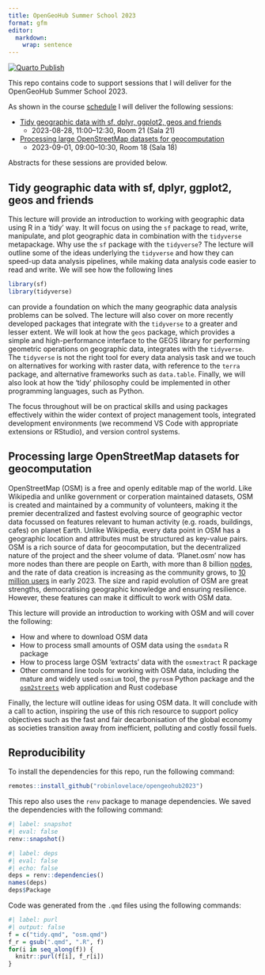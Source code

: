 ```yaml
---
title: OpenGeoHub Summer School 2023
format: gfm
editor:
  markdown:
    wrap: sentence
---
```


[![Quarto Publish](https://github.com/Robinlovelace/opengeohub2023/actions/workflows/publish.yml/badge.svg)](https://github.com/Robinlovelace/opengeohub2023/actions/workflows/publish.yml)

This repo contains code to support sessions that I will deliver for the OpenGeoHub Summer School 2023.

As shown in the course [schedule](https://pretalx.earthmonitor.org/opengeohub-summer-school-2023/schedule/) I will deliver the following sessions:

- [Tidy geographic data with sf, dplyr, ggplot2, geos and friends](https://pretalx.earthmonitor.org/opengeohub-summer-school-2023/talk/7JN3FV/)
  - 2023-08-28, 11:00–12:30, Room 21 (Sala 21)  
- [Processing large OpenStreetMap datasets for geocomputation](https://pretalx.earthmonitor.org/opengeohub-summer-school-2023/talk/SRMZVJ) 
  - 2023-09-01, 09:00–10:30, Room 18 (Sala 18)

Abstracts for these sessions are provided below.

## Tidy geographic data with sf, dplyr, ggplot2, geos and friends

<!-- ### Abstract -->

This lecture will provide an introduction to working with geographic data using R in a 'tidy' way.
It will focus on using the `sf` package to read, write, manipulate, and plot geographic data in combination with the `tidyverse` metapackage.
Why use the `sf` package with the `tidyverse`?
The lecture will outline some of the ideas underlying the `tidyverse` and how they can speed-up data analysis pipelines, while making data analysis code easier to read and write.
We will see how the following lines

```r
library(sf)
library(tidyverse)
```
can provide a foundation on which the many geographic data analysis problems can be solved.
The lecture will also cover on more recently developed packages that integrate with the `tidyverse` to a greater and lesser extent.
We will look at how the `geos` package, which provides a simple and high-performance interface to the GEOS library for performing geometric operations on geographic data, integrates with the `tidyverse`.
The `tidyverse` is not the right tool for every data analysis task and we touch on alternatives for working with raster data, with reference to the `terra` package, and alternative frameworks such as `data.table`.
Finally, we will also look at how the 'tidy' philosophy could be implemented in other programming languages, such as Python.

The focus throughout will be on practical skills and using packages effectively within the wider context of project management tools, integrated development environments (we recommend VS Code with appropriate extensions or RStudio), and version control systems.

## Processing large OpenStreetMap datasets for geocomputation

OpenStreetMap (OSM) is a free and openly editable map of the world.
Like Wikipedia and unlike government or corperation maintained datasets, OSM is created and maintained by a community of volunteers, making it the premier decentralized and fastest evolving source of geographic vector data focussed on features relevant to human activity (e.g. roads, buildings, cafes) on planet Earth.
Unlike Wikipedia, every data point in OSM has a geographic location and attributes must be structured as key-value pairs.
OSM is a rich source of data for geocomputation, but the decentralized nature of the project and the sheer volume of data.
'Planet.osm' now has more nodes than there are people on Earth, with more than 8 billion [nodes](https://wiki.openstreetmap.org/wiki/Node), and the rate of data creation is increasing as the community grows, to [10 million users](https://wiki.openstreetmap.org/wiki/Stats) in early 2023.
The size and rapid evolution of OSM are great strengths, democratising geographic knowledge and ensuring resilience.
However, these features can make it difficult to work with OSM data.

This lecture will provide an introduction to working with OSM and will cover the following:

- How and where to download OSM data
- How to process small amounts of OSM data using the `osmdata` R package
- How to process large OSM 'extracts' data with the `osmextract` R package
- Other command line tools for working with OSM data, including the mature and widely used `osmium` tool, the `pyrosm` Python package and the [`osm2streets`](https://github.com/a-b-street/osm2streets) web application and Rust codebase

Finally, the lecture will outline ideas for using OSM data.
It will conclude with a call to action, inspiring the use of this rich resource to support policy objectives such as the fast and fair decarbonisation of the global economy as societies transition away from inefficient, polluting and costly fossil fuels.

<!-- ## Using geocomputation in government

TBC -->

## Reproducibility

To install the dependencies for this repo, run the following command:

```r
remotes::install_github("robinlovelace/opengeohub2023")
```

This repo also uses the `renv` package to manage dependencies.
We saved the dependencies with the following command:

```r
#| label: snapshot
#| eval: false
renv::snapshot()
```

```r
#| label: deps
#| eval: false
#| echo: false
deps = renv::dependencies()
names(deps)
deps$Package
```

Code was generated from the `.qmd` files using the following commands:

```r
#| label: purl
#| output: false
f = c("tidy.qmd", "osm.qmd")
f_r = gsub(".qmd", ".R", f)
for(i in seq_along(f)) {
  knitr::purl(f[i], f_r[i])
}
```